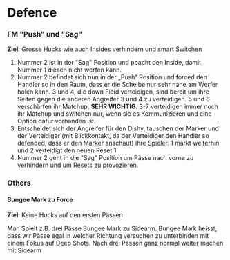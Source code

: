 # Defence

### FM "Push" und "Sag"

**Ziel**: Grosse Hucks wie auch Insides verhindern und smart Switchen

1. Nummer 2 ist in der "Sag" Position und poacht den Inside, damit Nummer 1 diesen nicht werfen kann.
2. Nummer 2 befindet sich nun in der „Push“ Position und forced den Handler so in den Raum, dass er die Scheibe nur sehr nahe am Werfer holen kann. 3 und 4, die down Field verteidigen, sind bereit um ihre Seiten gegen die anderen Angreifer 3 und 4 zu verteidigen. 5 und 6 verschärfen ihr Matchup. **SEHR WICHTIG**: 3-7 verteidigen immer noch ihr Matchup und switchen nur, wenn sie es Kommunizieren und eine Option dafür vorhanden ist. 
3. Entscheidet sich der Angreifer für den Dishy, tauschen der Marker und der Verteidiger (mit Blickkontakt, da der Verteidiger den Handler so defended, dass er den Marker anschaut) ihre Spieler. 1 markt weiterhin und 2 verteidigt den neuen Reset 1
4. Nummer 2 geht in die "Sag" Position um Pässe nach vorne zu verhindern und um Resets zu provozieren.

<Ultiplays link="https://www.ultiplays.com/embed/wOvnwmyN7NsaKK9OmeJ6" />

### Others

#### Bungee Mark zu Force

**Ziel**: Keine Hucks auf den ersten Pässen

Man Spielt z.B. drei Pässe Bungee Mark zu Sidearm. Bungee Mark heisst, dass wir Pässe egal in welcher Richtung versuchen zu unterbinden mit einem Fokus auf Deep Shots. Nach drei Pässen ganz normal weiter machen mit Sidearm
